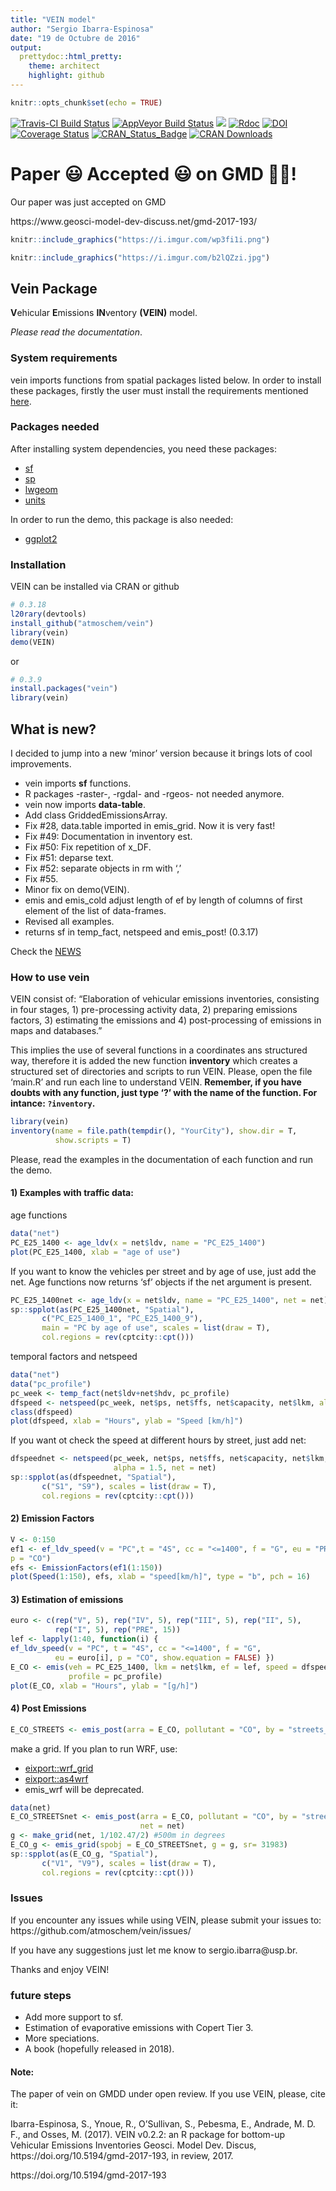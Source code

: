 ```yaml
---
title: "VEIN model"
author: "Sergio Ibarra-Espinosa"
date: "19 de Octubre de 2016"
output:
  prettydoc::html_pretty:
    theme: architect
    highlight: github
---
```


```r
knitr::opts_chunk$set(echo = TRUE)
```

[![Travis-CI Build Status](https://travis-ci.org/atmoschem/vein.svg?branch=master)](https://travis-ci.org/atmoschem/vein)
[![AppVeyor Build Status](https://ci.appveyor.com/api/projects/status/github/ibarraespinosa/vein?branch=master&svg=true)](https://ci.appveyor.com/project/ibarraespinosa/vein)
[![](http://cranlogs.r-pkg.org/badges/vein)](http://cran.rstudio.com/web/packages/vein/index.html)
[![Rdoc](http://www.rdocumentation.org/badges/version/vein)](http://www.rdocumentation.org/packages/vein)
[![DOI](https://zenodo.org/badge/88201850.svg)](https://zenodo.org/badge/latestdoi/88201850)
[![Coverage Status](https://img.shields.io/codecov/c/github/atmoschem/vein/master.svg)](https://codecov.io/github/atmoschem/vein?branch=master)
[![CRAN_Status_Badge](http://www.r-pkg.org/badges/version/vein)](http://cran.r-project.org/web/packages/vein) 
[![CRAN Downloads](http://cranlogs.r-pkg.org/badges/grand-total/vein?color=orange)](http://cran.r-project.org/package=vein)

# Paper 😃 Accepted 😃 on GMD 🎉🎉!

Our paper was just accepted on GMD

https://www.geosci-model-dev-discuss.net/gmd-2017-193/

```r
knitr::include_graphics("https://i.imgur.com/wp3fi1i.png")
```
                         


```r
knitr::include_graphics("https://i.imgur.com/b2lQZzi.jpg")
```




## Vein Package

**V**ehicular **E**missions **IN**ventory **(VEIN)** model.

_Please read the documentation_.

### System requirements

vein imports functions from spatial packages listed below. In order to
install these packages, firstly the user must install the requirements
mentioned [here](https://www.github.com/r-spatial/sf).

### Packages needed

After installing system dependencies, you need these packages:

- [sf](https://github.com/r-spatial/sf)
- [sp](https://github.com/edzer/sp/) 
- [lwgeom](https://github.com/r-spatial/lwgeom/) 
- [units](https://github.com/edzer/units/) 

In order to run the demo, this package is also needed:

- [ggplot2](https://github.com/tidyverse/ggplot2)


### Installation

VEIN can be installed via CRAN or github

```r
# 0.3.18
l20rary(devtools) 
install_github("atmoschem/vein")
library(vein)
demo(VEIN)
```

or

```r
# 0.3.9
install.packages("vein")
library(vein)
```

## What is new?

I decided to jump into a new 'minor' version because it brings lots of cool
improvements.

- vein imports **sf** functions.
- R packages -raster-, -rgdal- and -rgeos- not needed anymore.
- vein now imports **data-table**.
- Add class GriddedEmissionsArray.
- Fix #28, data.table imported in emis_grid. Now it is very fast!
- Fix #49: Documentation in inventory est.
- Fix #50: Fix repetition of x_DF.
- Fix #51: deparse text.
- Fix #52: separate objects in rm with ','
- Fix #55.
- Minor fix on demo(VEIN).
- emis and emis_cold adjust length of ef by length of columns of first
element of the list of data-frames.
- Revised all examples.
- returns sf in temp_fact, netspeed and emis_post! (0.3.17)

Check the [NEWS](https://github.com/atmoschem/vein/blob/master/NEWS.md)


### How to use vein

VEIN consist of: "Elaboration of vehicular emissions inventories,
    consisting in four stages,
1) pre-processing activity data,
2) preparing emissions factors,
3) estimating the emissions and
4) post-processing of emissions in maps and databases."


This implies the use of several functions in a coordinates ans structured way,
therefore it is added the new function **inventory** which creates a structured
set of directories and scripts to run VEIN. Please, open the file 'main.R' and
run each line to understand VEIN. **Remember, if you have doubts with any function,
just type '?' with the name of the function. For intance: `?inventory`.**

```r
library(vein)
inventory(name = file.path(tempdir(), "YourCity"), show.dir = T,
          show.scripts = T)
```

Please, read the examples in the documentation of each function and run the demo. 

#### 1) Examples with traffic data:

age functions 

```r
data("net")
PC_E25_1400 <- age_ldv(x = net$ldv, name = "PC_E25_1400")
plot(PC_E25_1400, xlab = "age of use")
```

If you want to know the vehicles per street and by age of use, just
add the net. Age functions now returns 'sf' objects if the net argument is present.

```r
PC_E25_1400net <- age_ldv(x = net$ldv, name = "PC_E25_1400", net = net)
sp::spplot(as(PC_E25_1400net, "Spatial"),
       c("PC_E25_1400_1", "PC_E25_1400_9"),
       main = "PC by age of use", scales = list(draw = T),
       col.regions = rev(cptcity::cpt()))
```

temporal factors and netspeed
```r
data("net")
data("pc_profile")
pc_week <- temp_fact(net$ldv+net$hdv, pc_profile)
dfspeed <- netspeed(pc_week, net$ps, net$ffs, net$capacity, net$lkm, alpha = 1.5)
class(dfspeed)
plot(dfspeed, xlab = "Hours", ylab = "Speed [km/h]") 
```

If you want ot check the speed at different hours by street, just add net:

```r
dfspeednet <- netspeed(pc_week, net$ps, net$ffs, net$capacity, net$lkm,
                       alpha = 1.5, net = net)
sp::spplot(as(dfspeednet, "Spatial"),
       c("S1", "S9"), scales = list(draw = T),
       col.regions = rev(cptcity::cpt()))
```

#### 2) Emission Factors

```r
V <- 0:150
ef1 <- ef_ldv_speed(v = "PC",t = "4S", cc = "<=1400", f = "G", eu = "PRE",
p = "CO")
efs <- EmissionFactors(ef1(1:150))
plot(Speed(1:150), efs, xlab = "speed[km/h]", type = "b", pch = 16)
```

#### 3) Estimation of emissions

```r
euro <- c(rep("V", 5), rep("IV", 5), rep("III", 5), rep("II", 5),
          rep("I", 5), rep("PRE", 15))
lef <- lapply(1:40, function(i) {
ef_ldv_speed(v = "PC", t = "4S", cc = "<=1400", f = "G",
          eu = euro[i], p = "CO", show.equation = FALSE) })
E_CO <- emis(veh = PC_E25_1400, lkm = net$lkm, ef = lef, speed = dfspeed,
             profile = pc_profile)
plot(E_CO, xlab = "Hours", ylab = "[g/h]")
```

#### 4) Post Emissions

```r
E_CO_STREETS <- emis_post(arra = E_CO, pollutant = "CO", by = "streets_wide")
```

make a grid. If you plan to run WRF, use:

- [eixport::wrf_grid](https://github.com/atmoschem/eixport)
- [eixport::as4wrf](https://github.com/atmoschem/eixport)
- emis_wrf will be deprecated.

```r
data(net)
E_CO_STREETSnet <- emis_post(arra = E_CO, pollutant = "CO", by = "streets_wide",
                             net = net)
g <- make_grid(net, 1/102.47/2) #500m in degrees
E_CO_g <- emis_grid(spobj = E_CO_STREETSnet, g = g, sr= 31983)
sp::spplot(as(E_CO_g, "Spatial"),
       c("V1", "V9"), scales = list(draw = T),
       col.regions = rev(cptcity::cpt()))
```


###  Issues

If you encounter any issues while using VEIN, please submit your issues to: https://github.com/atmoschem/vein/issues/

If you have any suggestions just let me know to sergio.ibarra@usp.br.

Thanks and enjoy VEIN!

### **future steps**

- Add more support to sf.
- Estimation of evaporative emissions with Copert Tier 3.
- More speciations.
- A book (hopefully released in 2018).

#### Note:
The paper of vein on GMDD under open review. If you use VEIN, please, cite it:

Ibarra-Espinosa, S., Ynoue, R., O'Sullivan, S., Pebesma, E.,
  Andrade, M. D. F., and Osses, M. (2017). VEIN v0.2.2: an R
  package for bottom-up Vehicular Emissions Inventories Geosci.
  Model Dev. Discus, https://doi.org/10.5194/gmd-2017-193, in
  review, 2017.

https://doi.org/10.5194/gmd-2017-193
